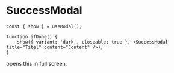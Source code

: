 
<Meta title="Modals/SuccessModal" component={SuccessModal} />

# SuccessModal

```
const { show } = useModal();

function ifDone() {
    show({ variant: 'dark', closeable: true }, <SuccessModal title="Titel" content="Content" />);
}
```

opens this in full screen:

<Story name="AppointmentList">
    <Box bgColor="primary.900">
        <SuccessModal title="Titel" content="Content" />
    </Box>
</Story>
